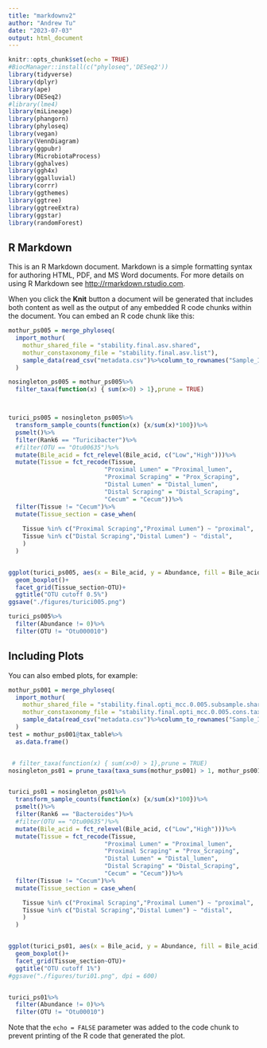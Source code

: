 ```yaml
---
title: "markdownv2"
author: "Andrew Tu"
date: "2023-07-03"
output: html_document
---
```


```r
knitr::opts_chunk$set(echo = TRUE)
#BiocManager::install(c("phyloseq",'DESeq2'))
library(tidyverse)
library(dplyr)
library(ape)
library(DESeq2)
#library(lme4)
library(miLineage)
library(phangorn)
library(phyloseq)
library(vegan)
library(VennDiagram)
library(ggpubr)
library(MicrobiotaProcess)
library(gghalves)
library(ggh4x)
library(ggalluvial)
library(corrr)
library(ggthemes)
library(ggtree)
library(ggtreeExtra)
library(ggstar)
library(randomForest)

```

## R Markdown

This is an R Markdown document. Markdown is a simple formatting syntax for authoring HTML, PDF, and MS Word documents. For more details on using R Markdown see <http://rmarkdown.rstudio.com>.

When you click the **Knit** button a document will be generated that includes both content as well as the output of any embedded R code chunks within the document. You can embed an R code chunk like this:

```r
mothur_ps005 = merge_phyloseq(
  import_mothur(
    mothur_shared_file = "stability.final.asv.shared", 
    mothur_constaxonomy_file = "stability.final.asv.list"),
    sample_data(read_csv("metadata.csv")%>%column_to_rownames("Sample_ID"))
  )

nosingleton_ps005 = mothur_ps005%>%
  filter_taxa(function(x) { sum(x>0) > 1},prune = TRUE)



turici_ps005 = nosingleton_ps005%>%
  transform_sample_counts(function(x) {x/sum(x)*100})%>%
  psmelt()%>%
  filter(Rank6 == "Turicibacter")%>%
  #filter(OTU == "Otu00635")%>%
  mutate(Bile_acid = fct_relevel(Bile_acid, c("Low","High")))%>%
  mutate(Tissue = fct_recode(Tissue, 
                           "Proximal Lumen" = "Proximal_lumen",
                           "Proximal Scraping" = "Prox_Scraping",
                           "Distal Lumen" = "Distal_lumen",
                           "Distal Scraping" = "Distal_Scraping",
                           "Cecum" = "Cecum"))%>%
  filter(Tissue != "Cecum")%>%
  mutate(Tissue_section = case_when(
    
    Tissue %in% c("Proximal Scraping","Proximal Lumen") ~ "proximal",
    Tissue %in% c("Distal Scraping","Distal Lumen") ~ "distal",
    )
  )


ggplot(turici_ps005, aes(x = Bile_acid, y = Abundance, fill = Bile_acid))+
  geom_boxplot()+
  facet_grid(Tissue_section~OTU)+
  ggtitle("OTU cutoff 0.5%")
ggsave("./figures/turici005.png")

turici_ps005%>%
  filter(Abundance != 0)%>%
  filter(OTU != "Otu000010")
```

## Including Plots

You can also embed plots, for example:

```r
mothur_ps001 = merge_phyloseq(
  import_mothur(
    mothur_shared_file = "stability.final.opti_mcc.0.005.subsample.shared", 
    mothur_constaxonomy_file = "stability.final.opti_mcc.0.005.cons.taxonomy"),
    sample_data(read_csv("metadata.csv")%>%column_to_rownames("Sample_ID"))
  )
test = mothur_ps001@tax_table%>%
  as.data.frame()


 # filter_taxa(function(x) { sum(x>0) > 1},prune = TRUE)
nosingleton_ps01 = prune_taxa(taxa_sums(mothur_ps001) > 1, mothur_ps001)


turici_ps01 = nosingleton_ps01%>%
  transform_sample_counts(function(x) {x/sum(x)*100})%>%
  psmelt()%>%
  filter(Rank6 == "Bacteroides")%>%
  #filter(OTU == "Otu00635")%>%
  mutate(Bile_acid = fct_relevel(Bile_acid, c("Low","High")))%>%
  mutate(Tissue = fct_recode(Tissue,
                           "Proximal Lumen" = "Proximal_lumen",
                           "Proximal Scraping" = "Prox_Scraping",
                           "Distal Lumen" = "Distal_lumen",
                           "Distal Scraping" = "Distal_Scraping",
                           "Cecum" = "Cecum"))%>%
  filter(Tissue != "Cecum")%>%
  mutate(Tissue_section = case_when(

    Tissue %in% c("Proximal Scraping","Proximal Lumen") ~ "proximal",
    Tissue %in% c("Distal Scraping","Distal Lumen") ~ "distal",
    )
  )


ggplot(turici_ps01, aes(x = Bile_acid, y = Abundance, fill = Bile_acid))+
  geom_boxplot()+
  facet_grid(Tissue_section~OTU)+
  ggtitle("OTU cutoff 1%")
#ggsave("./figures/turi01.png", dpi = 600)


turici_ps01%>%
  filter(Abundance != 0)%>%
  filter(OTU != "Otu00010")
```

Note that the `echo = FALSE` parameter was added to the code chunk to prevent printing of the R code that generated the plot.
